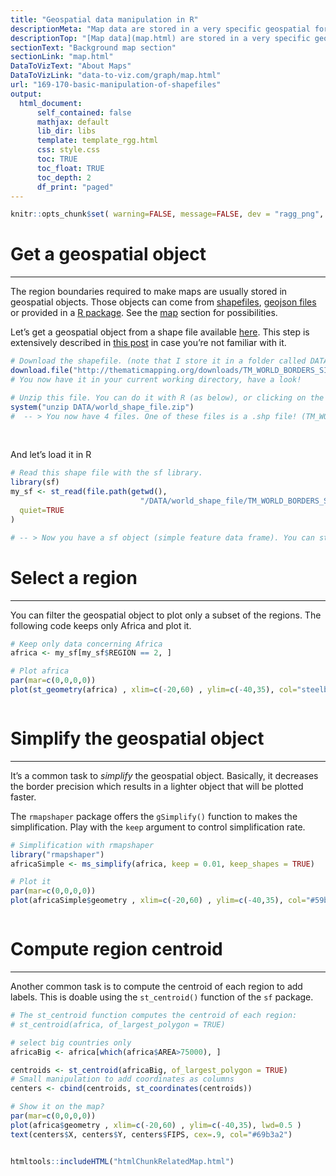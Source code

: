 ```yaml
---
title: "Geospatial data manipulation in R"
descriptionMeta: "Map data are stored in a very specific geospatial format in R. This post describes the most common manipulations you may have to apply: selecting zone, simplifying the borders, and more."
descriptionTop: "[Map data](map.html) are stored in a very specific geospatial format in `R`. This post describes the most common manipulations you may have to apply: selecting zone, simplifying the borders, and more."
sectionText: "Background map section"
sectionLink: "map.html"
DataToVizText: "About Maps"
DataToVizLink: "data-to-viz.com/graph/map.html"
url: "169-170-basic-manipulation-of-shapefiles"
output:
  html_document:
      self_contained: false    
      mathjax: default
      lib_dir: libs
      template: template_rgg.html
      css: style.css
      toc: TRUE
      toc_float: TRUE
      toc_depth: 2
      df_print: "paged"
---
```



```r
knitr::opts_chunk$set( warning=FALSE, message=FALSE, dev = "ragg_png", dpi = 300)
```

<div class="container">



# Get a geospatial object
***

The region boundaries required to make maps are usually stored in geospatial objects. Those objects can come from [shapefiles](168-load-a-shape-file-into-r.html), [geojson files](325-background-map-from-geojson-format-in-r.html) or provided in a [R package](278-the-maps-library.html). See the [map](maps.html) section for possibilities.

Let's get a geospatial object from a shape file available [here](http://thematicmapping.org/downloads/world_borders.php). This step is extensively described in [this post](168-load-a-shape-file-into-r.html) in case you're not familiar with it.

```r
# Download the shapefile. (note that I store it in a folder called DATA. You have to change that if needed.)
download.file("http://thematicmapping.org/downloads/TM_WORLD_BORDERS_SIMPL-0.3.zip" , destfile="DATA/world_shape_file.zip")
# You now have it in your current working directory, have a look!

# Unzip this file. You can do it with R (as below), or clicking on the object you downloaded.
system("unzip DATA/world_shape_file.zip")
#  -- > You now have 4 files. One of these files is a .shp file! (TM_WORLD_BORDERS_SIMPL-0.3.shp)
```

<br>

And let's load it in R

```r
# Read this shape file with the sf library. 
library(sf)
my_sf <- st_read(file.path(getwd(),
                             "/DATA/world_shape_file/TM_WORLD_BORDERS_SIMPL-0.3.shp"),
  quiet=TRUE
)

# -- > Now you have a sf object (simple feature data frame). You can start doing maps!
```











# Select a region {#select}
***

<div class = "row">

<div class = "col-md-6  col-sm-12 align-self-center">

You can filter the geospatial object to plot only a subset of the regions. The following code keeps only Africa and plot it.

</div>


<div class = "col-md-6  col-sm-12">

```r
# Keep only data concerning Africa
africa <- my_sf[my_sf$REGION == 2, ]

# Plot africa
par(mar=c(0,0,0,0))
plot(st_geometry(africa) , xlim=c(-20,60) , ylim=c(-40,35), col="steelblue", lwd=0.5 )
```

</div>
</div>

```r
```









# Simplify the geospatial object {#simplify}
***

<div class = "row">

<div class = "col-md-6  col-sm-12 align-self-center">

It's a common task to *simplify* the geospatial object. Basically, it decreases the border precision which results in a lighter object that will be plotted faster.

The `rmapshaper` package offers the `gSimplify()` function to makes the simplification. Play with the `keep` argument to control simplification rate.

</div>


<div class = "col-md-6  col-sm-12">

```r
# Simplification with rmapshaper
library("rmapshaper")
africaSimple <- ms_simplify(africa, keep = 0.01, keep_shapes = TRUE)

# Plot it
par(mar=c(0,0,0,0))
plot(africaSimple$geometry , xlim=c(-20,60) , ylim=c(-40,35), col="#59b2a3", lwd=0.5 )
```

</div>
</div>

```r
```
















# Compute region centroid  {#centroid}
***

<div class = "row">

<div class = "col-md-6  col-sm-12 align-self-center">

Another common task is to compute the centroid of each region to add labels. This is doable using the `st_centroid()` function of the `sf` package.

</div>

<div class = "col-md-6  col-sm-12">

```r
# The st_centroid function computes the centroid of each region:
# st_centroid(africa, of_largest_polygon = TRUE)

# select big countries only
africaBig <- africa[which(africa$AREA>75000), ]

centroids <- st_centroid(africaBig, of_largest_polygon = TRUE)
# Small manipulation to add coordinates as columns
centers <- cbind(centroids, st_coordinates(centroids))

# Show it on the map?
par(mar=c(0,0,0,0))
plot(africa$geometry , xlim=c(-20,60) , ylim=c(-40,35), lwd=0.5 )
text(centers$X, centers$Y, centers$FIPS, cex=.9, col="#69b3a2")
```

</div>
</div>

```r
```











<!-- Close container -->
</div>




```r
htmltools::includeHTML("htmlChunkRelatedMap.html")
```
